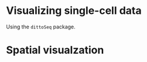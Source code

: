 # Visualizing single-cell data 

Using the `dittoSeq` package.

# Spatial visualzation {#spatial-viz}

